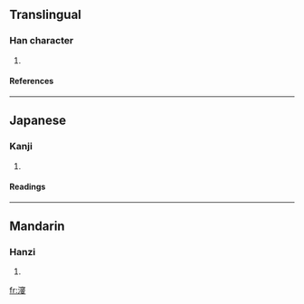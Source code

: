 ==Translingual==
===Han character===
{{Han char|rn=85|rad=水|as=13|sn=16|four=|canj=水十尸水 (EJSE)}}
# {{defn|Han|sort=水13}}
====References====
{{Han ref|kx=0654.240|dkj=18445|dj=1065.020|hdz=31764.140|uh=6FC5|ud=28613}}

----
==Japanese==
===Kanji===
{{ja-kanji|grade=|rs=水13}}
# {{defn|Japanese}} 
====Readings====
{{ja-readings|on=[[しん]] (shin)|kun=[[うるおう]] (uruou), [[ひたす]] (hitasu)}}

----
==Mandarin==
===Hanzi===
{{cmn-hanzi|pin=[[fèn]] (fen4), [[jìn]] (jin4), [[pēn]] (pen1)|wg=fen<sup>4</sup>, chin<sup>4</sup>, p'en<sup>1</sup>}}
# {{defn|Mandarin}}

[[fr:濅]]